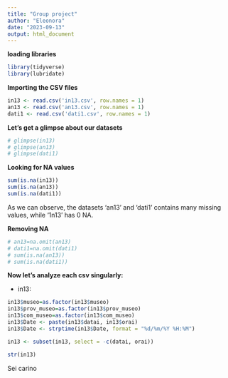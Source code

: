 ```yaml
---
title: "Group project"
author: "Eleonora"
date: "2023-09-13"
output: html_document
---
```


**loading libraries**

```r
library(tidyverse)
library(lubridate)
```

**Importing the CSV files**

```r
in13 <- read.csv('in13.csv', row.names = 1)
an13 <- read.csv('an13.csv', row.names = 1)
dati1 <- read.csv('dati1.csv', row.names = 1)
```

**Let's get a glimpse about our datasets**

```r
# glimpse(in13)
# glimpse(an13)
# glimpse(dati1)
```


**Looking for NA values**

```r
sum(is.na(in13))
sum(is.na(an13))
sum(is.na(dati1))
```
As we can observe, the datasets 'an13' and 'dati1' contains many missing values, while '1n13' has 0 NA.

**Removing NA**

```r
# an13=na.omit(an13)
# dati1=na.omit(dati1)
# sum(is.na(an13))
# sum(is.na(dati1))
```

**Now let's analyze each csv singularly:**

- in13:

```r
in13$museo=as.factor(in13$museo)
in13$prov_museo=as.factor(in13$prov_museo)
in13$com_museo=as.factor(in13$com_museo)
in13$Date <- paste(in13$datai, in13$orai)
in13$Date <- strptime(in13$Date, format = "%d/%m/%Y %H:%M")

in13 <- subset(in13, select = -c(datai, orai))
```

```r
str(in13)
```

Sei carino
